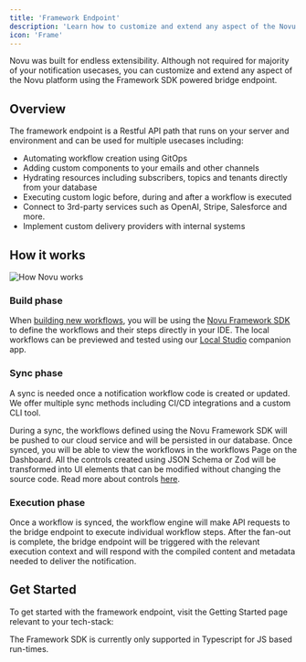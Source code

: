 ```yaml
---
title: 'Framework Endpoint'
description: 'Learn how to customize and extend any aspect of the Novu platform using the Framework SDK powered bridge endpoint.'
icon: 'Frame'
---
```


Novu was built for endless extensibility. Although not required for majority of your notification usecases, you can customize and extend any aspect of the Novu platform using the Framework SDK powered bridge endpoint.

## Overview

The framework endpoint is a Restful API path that runs on your server and environment and can be used for multiple usecases including:

- Automating workflow creation using GitOps
- Adding custom components to your emails and other channels
- Hydrating resources including subscribers, topics and tenants directly from your database
- Executing custom logic before, during and after a workflow is executed
- Connect to 3rd-party services such as OpenAI, Stripe, Salesforce and more.
- Implement custom delivery providers with internal systems

## How it works

<img src="/images/novu-works.png" alt="How Novu works" className="rounded-lg border" />

### Build phase

When [building new workflows](/platform/workflow/overview), you will be using the [Novu Framework SDK](/framework/typescript/overview) to define the workflows and their steps directly in your IDE. The local workflows can be previewed and tested using our [Local Studio](/framework/studio) companion app.

### Sync phase

A sync is needed once a notification workflow code is created or updated. We offer multiple sync methods including CI/CD integrations and a custom CLI tool.

During a sync, the workflows defined using the Novu Framework SDK will be pushed to our cloud service and will be persisted in our database.
Once synced, you will be able to view the workflows in the workflows Page on the Dashboard. All the controls created using JSON Schema or Zod will be transformed into UI elements that can be modified without changing the source code. Read more about controls [here](/framework/controls).

### Execution phase

Once a workflow is synced, the workflow engine will make API requests to the bridge endpoint to execute individual workflow steps.
After the fan-out is complete, the bridge endpoint will be triggered with the relevant execution context and will respond with the compiled content and metadata needed to deliver the notification.

## Get Started

To get started with the framework endpoint, visit the Getting Started page relevant to your tech-stack:

<Cards>
  <Card title="Next.js" href="/framework/quickstart/nextjs" />
  <Card title="Express.js" href="/framework/quickstart/express" />
  <Card title="Remix" href="/framework/quickstart/remix" />
  <Card title="NestJS" href="/framework/quickstart/nestjs" />
  <Card title="Svelte" href="/framework/quickstart/svelte" />
  <Card title="Nuxt" href="/framework/quickstart/nuxt" />
  <Card title="H3" href="/framework/quickstart/h3" />
  <Card title="Lambda" href="/framework/quickstart/lambda" />
</Cards>

<Callout type="info" className="mt-4">
  The Framework SDK is currently only supported in Typescript for JS based run-times.
</Callout>
